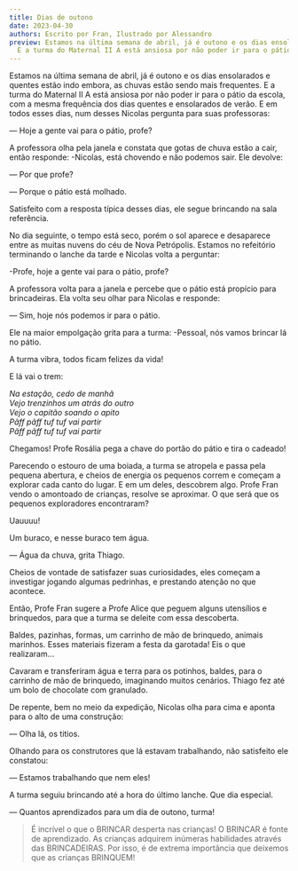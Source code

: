 ```yaml
---
title: Dias de outono
date: 2023-04-30
authors: Escrito por Fran, Ilustrado por Alessandro
preview: Estamos na última semana de abril, já é outono e os dias ensolarados e quentes estão indo embora, as chuvas estão sendo mais frequentes.
  E a turma do Maternal II A está ansiosa por não poder ir para o pátio da escola, com a mesma frequência dos dias quentes e ensolarados de verão
---
```


Estamos na última semana de abril, já é outono e os dias ensolarados e quentes estão indo embora, as chuvas estão sendo mais frequentes. E a turma do Maternal II A está ansiosa por não poder ir para o pátio da escola, com a mesma frequência dos dias quentes e ensolarados de verão. E em todos esses dias, num desses Nicolas pergunta para suas professoras:

— Hoje a gente vai para o pátio, profe?

A professora olha pela janela e constata que gotas de chuva estão a cair, então responde: -Nicolas, está chovendo e não podemos sair. Ele devolve:

— Por que profe?

— Porque o pátio está molhado.

Satisfeito com a resposta típica desses dias, ele segue brincando na sala referência.

No dia seguinte, o tempo está seco, porém o sol aparece e desaparece entre as muitas nuvens do céu de Nova Petrópolis. Estamos no refeitório terminando o lanche da tarde e Nicolas volta a perguntar:

-Profe, hoje a gente vai para o pátio, profe?

A professora volta para a janela e percebe que o pátio está propício para brincadeiras. Ela volta seu olhar para Nicolas e responde:

— Sim, hoje nós podemos ir para o pátio.

Ele na maior empolgação grita para a turma: -Pessoal, nós vamos brincar lá no pátio.

A turma vibra, todos ficam felizes da vida!

E lá vai o trem:

_Na estação, cedo de manhã<br/>Vejo trenzinhos um atrás do outro<br/>Vejo o capitão soando o apito<br/>Pãff pãff tuf tuf vai partir<br/>Pãff pãff tuf tuf vai partir_

Chegamos! Profe Rosália pega a chave do portão do pátio e tira o cadeado!

Parecendo o estouro de uma boiada, a turma se atropela e passa pela pequena abertura, e cheios de energia os pequenos correm e começam a explorar cada canto do lugar. E em um deles, descobrem algo. Profe Fran vendo o amontoado de crianças, resolve se aproximar. O que será que os pequenos exploradores encontraram?

Uauuuu!

Um buraco, e nesse buraco tem água.

— Água da chuva, grita Thiago.

Cheios de vontade de satisfazer suas curiosidades, eles começam a investigar jogando algumas pedrinhas, e prestando atenção no que acontece.

Então, Profe Fran sugere a Profe Alice que peguem alguns utensílios e brinquedos, para que a turma se deleite com essa descoberta.

Baldes, pazinhas, formas, um carrinho de mão de brinquedo, animais marinhos. Esses materiais fizeram a festa da garotada! Eis o que realizaram...

Cavaram e transferiram água e terra para os potinhos, baldes, para o carrinho de mão de brinquedo, imaginando muitos cenários. Thiago fez até um bolo de chocolate com granulado.

De repente, bem no meio da expedição, Nicolas olha para cima e aponta para o alto de uma construção:

— Olha lá, os titios.

Olhando para os construtores que lá estavam trabalhando, não satisfeito ele constatou:

— Estamos trabalhando que nem eles!

A turma seguiu brincando até a hora do último lanche. Que dia especial.

— Quantos aprendizados para um dia de outono, turma!

> É incrível o que o BRINCAR desperta nas crianças! O BRINCAR é fonte de aprendizado. As crianças adquirem inúmeras habilidades através das BRINCADEIRAS. Por isso, é de extrema importância que deixemos que as crianças BRINQUEM!
